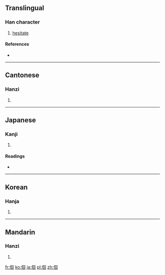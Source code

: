 ==Translingual==

===Han character===
{{Han char|rn=9|rad=人|as=06|sn=8|four=2620<sub>0</sub>|canj=人田口 (OWR)}}

# [[hesitate]]

====References====
* {{Han ref|kx=0100.060|dkj=00545|dj=0212.020|hdz=10148.060|uh=4F6A|ud=20330|bh=CBBF|bd=52159}}

----

==Cantonese==

===Hanzi===
{{yue-hanzi|jyut=|y=wui4}}

# {{defn|Cantonese|sort=人06}}

----

==Japanese==

===Kanji===
{{ja-kanji|grade=|rs=人06}}

# {{defn|Japanese|sort=人06}}

====Readings====
* {{ja-readings|on=[[くわい]] (kuwai), [[え]] (e)|kun=[[さまよう]] (samayou), [[くらいこよ]] (kuraikoyo)}}

----

==Korean==

===Hanja===
{{ko-hanja|hangeul=회|rv=hoe|mr=hoe}}

# {{defn|Korean|sort=人06}}

----

==Mandarin==

===Hanzi===
{{cmn-hanzi|pin=[[huái]] ([[huai2]])|wg=huai<sup>2</sup>}}

# {{defn|Mandarin|sort=人06}}

[[fr:佪]]
[[ko:佪]]
[[ja:佪]]
[[pl:佪]]
[[zh:佪]]